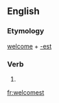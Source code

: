 ==English==

===Etymology===
[[welcome]] + [[-est]]

===Verb===
{{head|en}}

# {{en-archaic second-person singular of|welcome|lang=en}}

[[fr:welcomest]]